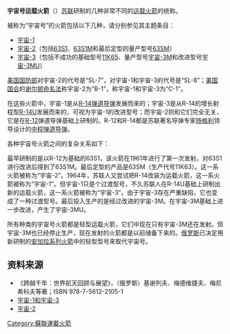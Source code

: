 '''宇宙号运载火箭'''（{{lang-ru|Ко́смос}}）[[苏联|苏联]]研制的几种非常不同的[[运载火箭|运载火箭]]的统称。

被称为“宇宙号”的火箭包括以下几种，请分别参见其主题条目：
*[[宇宙-1|宇宙-1]]
*[[宇宙-2|宇宙-2]]（包括[[63S1|63S1]]、[[63S1M|63S1M]]和最后定型的量产型号[[63SM|63SM]]）
*[[宇宙-3|宇宙-3]]（包括不成功的基础型号[[11K65|11K65]]、量产型号[[宇宙-3M|宇宙-3M]]和改进型号[[宇宙-3MU|宇宙-3MU]]）

[[美国国防部|美国国防部]]对宇宙-2的代号是“SL-7”，对宇宙-1和宇宙-3的代号是“SL-8”；[[美国国会|美国国会]]的[[谢尔顿命名法|谢尔顿命名法]]称宇宙-2为“B-1”，称宇宙-1和宇宙-3为“C-1”。

在这些火箭中，宇宙-1是从[[R-14|R-14]][[弹道导弹|弹道导弹]]发展而来的；宇宙-3是从R-14的增长射程型[[R-14U|R-14U]]发展而来的，可视为宇宙-1的改进型号；而宇宙-2则和它们完全无关，它是在[[R-12|R-12]]弹道导弹基础上研制的。R-12和R-14都是苏联著名导弹专家[[米哈伊尔·库兹米奇·杨格尔|扬格利]]领导设计的[[中程弹道导弹|中程弹道导弹]]。

各种宇宙号火箭之间的复杂关系如下：

最早研制的是以R-12为基础的63S1，该火箭在1961年进行了第一次发射。对63S1进行改进后得到了63S1M。最后定型的产品是63SM（生产代号11K63）。这一系火箭被称为“宇宙-2”。1964年，苏联人又尝试把R-14改装为运载火箭，这一系火箭被称为“宇宙-1”。但宇宙-1只是个过渡型号，不久苏联人在R-14U基础上研制出新的运载火箭，这一系火箭被称为“宇宙-3”。由于宇宙-3存在严重缺陷，它也变成了一种过渡型号。最后投入生产的是经过改进的宇宙-3M。在宇宙-3M基础上进一步改进，产生了宇宙-3MU。

所有种类的宇宙号火箭都是轻型运载火箭，它们中现在只有宇宙-3M还在发射。但宇宙-3M也已经停止生产，现在发射的火箭都是以前储备下来的。[[俄罗斯|俄罗斯]]已决定用新研制的[[安加拉系列火箭|安加拉系列火箭]]中的轻型型号来取代宇宙号。
==资料来源==
*《跨越千年：世界航天回顾与展望》，（俄罗斯）基谢列夫、梅德维捷夫、梅尼希科夫等著；ISBN 978-7-5612-2105-1
*[https://web.archive.org/web/20160410133240/http://russianspaceweb.com/cosmos3.html 宇宙-1和宇宙-3]
*[https://web.archive.org/web/20150627024445/http://www.russianspaceweb.com/cosmos2.html 宇宙-2]

{{Russian launch vehicles}}
[[Category:蘇聯運載火箭|Category:蘇聯運載火箭]]